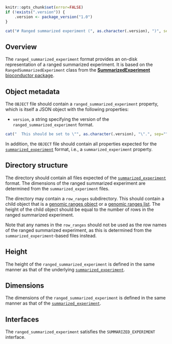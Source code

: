 ```r
knitr::opts_chunk$set(error=FALSE)
if (!exists(".version")) {
    .version <- package_version("1.0")
}
```

```r
cat("# Ranged summarized experiment (", as.character(.version), ")", sep="")
```

## Overview

The `ranged_summarized_experiment` format provides an on-disk representation of a ranged summarized experiment. 
It is based on the `RangedSummarizedExperiment` class from the [**SummarizedExperiment** bioconductor package](https://bioconductor.org/packages/SummarizedExperiment).

## Object metadata

The `OBJECT` file should contain a `ranged_summarized_experiment` property, which is itself a JSON object with the following properties:

- `version`, a string specifying the version of the `ranged_summarized_experiment` format.
```r
cat("  This should be set to \"", as.character(.version), "\".", sep="")
```

In addition, the `OBJECT` file should contain all properties expected for the [`summarized_experiment`](../summarized_experiment) format, i.e., a `summarized_experiment` property.

## Directory structure

The directory should contain all files expected of the [`summarized_experiment`](../summarized_experiment) format.
The dimensions of the ranged summarized experiment are determined from the `summarized_experiment` files.

The directory may contain a `row_ranges` subdirectory.
This should contain a child object that is a [genomic ranges object](../genomic_ranges) or a [genomic ranges list](../genomic_ranges_list).
The height of the child object should be equal to the number of rows in the ranged summarized experiment.

Note that any names in the `row_ranges` should not be used as the row names of the ranged summarized experiment, 
as this is determined from the `summarized_experiment`-based files instead.

## Height

The height of the `ranged_summarized_experiment` is defined in the same manner as that of the underlying [`summarized_experiment`](../summarized_experiment).

## Dimensions

The dimensions of the `ranged_summarized_experiment` is defined in the same manner as that of the [`summarized_experiment`](../summarized_experiment).

## Interfaces

The `ranged_summarized_experiment` satisfies the `SUMMARIZED_EXPERIMENT` interface.
